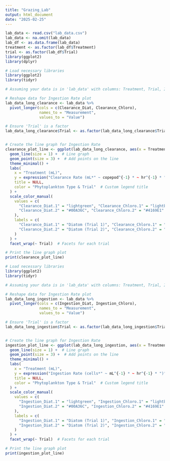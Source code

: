 ```yaml
---
title: "Grazing_Lab"
output: html_document
date: "2025-02-25"
---
```


```r
lab_data <- read.csv("lab_data.csv")
lab_data <- na.omit(lab_data)
lab_df <- as.data.frame(lab_data)
treatment <- as.factor(lab_df$Treatment)
trial <- as.factor(lab_df$Trial)
library(ggplot2)
library(dplyr)
```

```r
# Load necessary libraries
library(ggplot2)
library(tidyr)

# Assuming your data is in 'lab_data' with columns: Treatment, Trial, Ingestion_Diat, Ingestion_Chloro

# Reshape data for Ingestion Rate plot
lab_data_long_clearance <- lab_data %>%
  pivot_longer(cols = c(Clearance_Diat, Clearance_Chloro), 
               names_to = "Measurement", 
               values_to = "Value")

# Ensure 'Trial' is a factor
lab_data_long_clearance$Trial <- as.factor(lab_data_long_clearance$Trial)


# Create the line graph for Ingestion Rate
clearance_plot_line <- ggplot(lab_data_long_clearance, aes(x = Treatment, y = Value, color = interaction(Measurement, Trial), group = interaction(Measurement, Trial))) +
  geom_line(size = 1) +  # Line graph
  geom_point(size = 3) +  # Add points on the line
  theme_minimal() +
  labs(
    x = "Treatment (mL)",
    y = expression("Clearance Rate (mL*" ~ copepod^{-1} * ~ hr^{-1} * ")"),
    title = NULL,
    color = "Phytoplankton Type & Trial"  # Custom legend title
  ) +
  scale_color_manual(
    values = c(
      "Clearance_Diat.1" = "lightgreen", "Clearance_Chloro.1" = "lightblue", 
      "Clearance_Diat.2" = "#00A36C", "Clearance_Chloro.2" = "#4169E1"
    ),
    labels = c(
      "Clearance_Diat.1" = "Diatom (Trial 1)", "Clearance_Chloro.1" = "Chlorophyte (Trial 1)",
      "Clearance_Diat.2" = "Diatom (Trial 2)", "Clearance_Chloro.2" = "Chlorophyte (Trial 2)"
    )
  ) +
  facet_wrap(~ Trial)  # Facets for each trial

# Print the line graph plot
print(clearance_plot_line)


```

```r
# Load necessary libraries
library(ggplot2)
library(tidyr)

# Assuming your data is in 'lab_data' with columns: Treatment, Trial, Ingestion_Diat, Ingestion_Chloro

# Reshape data for Ingestion Rate plot
lab_data_long_ingestion <- lab_data %>%
  pivot_longer(cols = c(Ingestion_Diat, Ingestion_Chloro), 
               names_to = "Measurement", 
               values_to = "Value")

# Ensure 'Trial' is a factor
lab_data_long_ingestion$Trial <- as.factor(lab_data_long_ingestion$Trial)


# Create the line graph for Ingestion Rate
ingestion_plot_line <- ggplot(lab_data_long_ingestion, aes(x = Treatment, y = Value, color = interaction(Measurement, Trial), group = interaction(Measurement, Trial))) +
  geom_line(size = 1) +  # Line graph
  geom_point(size = 3) +  # Add points on the line
  theme_minimal() +
  labs(
    x = "Treatment (mL)",
    y = expression("Ingestion Rate (cells*" ~ mL^{-1} * ~ hr^{-1} * ")"),
    title = NULL,
    color = "Phytoplankton Type & Trial"  # Custom legend title
  ) +
  scale_color_manual(
    values = c(
      "Ingestion_Diat.1" = "lightgreen", "Ingestion_Chloro.1" = "lightblue", 
      "Ingestion_Diat.2" = "#00A36C", "Ingestion_Chloro.2" = "#4169E1"
    ),
    labels = c(
      "Ingestion_Diat.1" = "Diatom (Trial 1)", "Ingestion_Chloro.1" = "Chlorophyte (Trial 1)",
      "Ingestion_Diat.2" = "Diatom (Trial 2)", "Ingestion_Chloro.2" = "Chlorophyte (Trial 2)"
    )
  ) +
  facet_wrap(~ Trial)  # Facets for each trial

# Print the line graph plot
print(ingestion_plot_line)


```